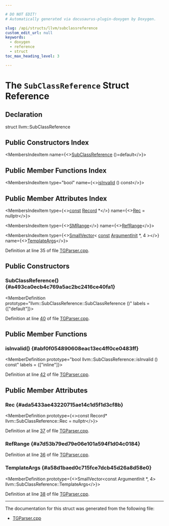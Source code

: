 ```yaml
---

# DO NOT EDIT!
# Automatically generated via docusaurus-plugin-doxygen by Doxygen.

slug: /api/structs/llvm/subclassreference
custom_edit_url: null
keywords:
  - doxygen
  - reference
  - struct
toc_max_heading_level: 3

---
```





# The `SubClassReference` Struct Reference

<DoxygenPage pluginConfig={pluginConfig}>



## Declaration

<CodeBlock>struct llvm::SubClassReference</CodeBlock>

## Public Constructors Index

<MembersIndex>

<MembersIndexItem
  name={<><a href="#a493ca0ecb4c769a5ac2bc2416ce40fa1">SubClassReference</a> ()=default</>}>
</MembersIndexItem>

</MembersIndex>

## Public Member Functions Index

<MembersIndex>

<MembersIndexItem
  type="bool"
  name={<><a href="#abf0f054890608eac13ec4ff0ce0483ff">isInvalid</a> () const</>}>
</MembersIndexItem>

</MembersIndex>

## Public Member Attributes Index

<MembersIndex>

<MembersIndexItem
  type={<><a href="/docs/api/files/lib/lib/target/lib/target/aarch64/aarch64promoteconstant-cpp/#a90f8350fecae261c25be85d38b451bff">const</a> <a href="/docs/api/classes/llvm/record">Record</a> &#42;</>}
  name={<><a href="#ada5433ae43220715ae14c1d5f1d3cf8b">Rec</a> = nullptr</>}>
</MembersIndexItem>

<MembersIndexItem
  type={<><a href="/docs/api/classes/llvm/smrange">SMRange</a></>}
  name={<><a href="#a7d53b79ed79e06e101a594f1d04c0184">RefRange</a></>}>
</MembersIndexItem>

<MembersIndexItem
  type={<><a href="/docs/api/classes/llvm/smallvector">SmallVector</a>&lt; <a href="/docs/api/files/lib/lib/target/lib/target/aarch64/aarch64promoteconstant-cpp/#a90f8350fecae261c25be85d38b451bff">const</a> <a href="/docs/api/classes/llvm/argumentinit">ArgumentInit</a> &#42;, 4 &gt;</>}
  name={<><a href="#a58d1baed0c715fce7dcb45d26a8d58e0">TemplateArgs</a></>}>
</MembersIndexItem>

</MembersIndex>


Definition at line 35 of file <a href="/docs/api/files/lib/lib/tablegen/tgparser-cpp">TGParser.cpp</a>.

<SectionDefinition>

## Public Constructors

### SubClassReference() {#a493ca0ecb4c769a5ac2bc2416ce40fa1}

<MemberDefinition
  prototype="llvm::SubClassReference::SubClassReference ()"
  labels = {["default"]}>

Definition at line <a href="/docs/api/files/lib/lib/tablegen/tgparser-cpp/#l00040">40</a> of file <a href="/docs/api/files/lib/lib/tablegen/tgparser-cpp">TGParser.cpp</a>.
</MemberDefinition>

</SectionDefinition>

<SectionDefinition>

## Public Member Functions

### isInvalid() {#abf0f054890608eac13ec4ff0ce0483ff}

<MemberDefinition
  prototype="bool llvm::SubClassReference::isInvalid () const"
  labels = {["inline"]}>

Definition at line <a href="/docs/api/files/lib/lib/tablegen/tgparser-cpp/#l00042">42</a> of file <a href="/docs/api/files/lib/lib/tablegen/tgparser-cpp">TGParser.cpp</a>.
</MemberDefinition>

</SectionDefinition>

<SectionDefinition>

## Public Member Attributes

### Rec {#ada5433ae43220715ae14c1d5f1d3cf8b}

<MemberDefinition
  prototype={<>const Record&#42; llvm::SubClassReference::Rec = nullptr</>}>

Definition at line <a href="/docs/api/files/lib/lib/tablegen/tgparser-cpp/#l00037">37</a> of file <a href="/docs/api/files/lib/lib/tablegen/tgparser-cpp">TGParser.cpp</a>.
</MemberDefinition>

### RefRange {#a7d53b79ed79e06e101a594f1d04c0184}

<MemberDefinition
  prototype="SMRange llvm::SubClassReference::RefRange">

Definition at line <a href="/docs/api/files/lib/lib/tablegen/tgparser-cpp/#l00036">36</a> of file <a href="/docs/api/files/lib/lib/tablegen/tgparser-cpp">TGParser.cpp</a>.
</MemberDefinition>

### TemplateArgs {#a58d1baed0c715fce7dcb45d26a8d58e0}

<MemberDefinition
  prototype={<>SmallVector&lt;const ArgumentInit &#42;, 4&gt; llvm::SubClassReference::TemplateArgs</>}>

Definition at line <a href="/docs/api/files/lib/lib/tablegen/tgparser-cpp/#l00038">38</a> of file <a href="/docs/api/files/lib/lib/tablegen/tgparser-cpp">TGParser.cpp</a>.
</MemberDefinition>

</SectionDefinition>

<hr/>

The documentation for this struct was generated from the following file:

<ul>
<li><a href="/docs/api/files/lib/lib/tablegen/tgparser-cpp">TGParser.cpp</a></li>
</ul>

</DoxygenPage>
